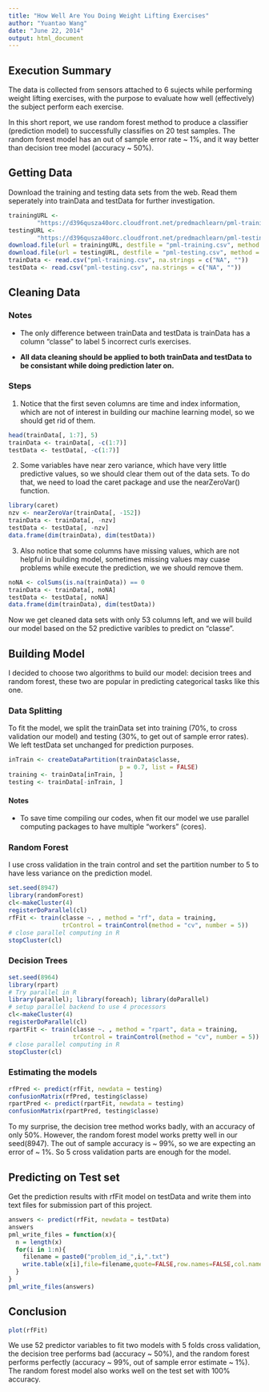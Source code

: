 ```yaml
---
title: "How Well Are You Doing Weight Lifting Exercises"
author: "Yuantao Wang"
date: "June 22, 2014"
output: html_document
---
```


## Execution Summary

The data is collected from sensors attached to 6 sujects while performing weight lifting exercises, with the purpose to evaluate how well (effectively) the subject perform each exercise. 

In this short report, we use random forest method to produce a classifier (prediction model) to successfully classifies on 20 test samples. The random forest model has an out of sample error rate ~ 1%, and it way better than decision tree model (accuracy ~ 50%).

## Getting Data
Download the training and testing data sets from the web. Read them seperately into trainData and testData for further investigation.
```r
trainingURL <- 
        "https://d396qusza40orc.cloudfront.net/predmachlearn/pml-training.csv"
testingURL <- 
        "https://d396qusza40orc.cloudfront.net/predmachlearn/pml-testing.csv"
download.file(url = trainingURL, destfile = "pml-training.csv", method = "curl")
download.file(url = testingURL, destfile = "pml-testing.csv", method = "curl")
trainData <- read.csv("pml-training.csv", na.strings = c("NA", ""))
testData <- read.csv("pml-testing.csv", na.strings = c("NA", ""))
```

## Cleaning Data

### Notes

* The only difference between trainData and testData is trainData has a column "classe" to label 5 incorrect curls exercises.

* __All data cleaning should be applied to both trainData and testData to be consistant while doing prediction later on.__

### Steps

1. Notice that the first seven columns are time and index information, which are not of interest in building our machine learning model, so we should get rid of them.

```r
head(trainData[, 1:7], 5)
trainData <- trainData[, -c(1:7)]
testData <- testData[, -c(1:7)]
```

2. Some variables have near zero variance, which have very little predictive values, so we should clear them out of the data sets. To do that, we need to load the caret package and use the nearZeroVar() function.

```r
library(caret)
nzv <- nearZeroVar(trainData[, -152])
trainData <- trainData[, -nzv]
testData <- testData[, -nzv]
data.frame(dim(trainData), dim(testData))
```

3. Also notice that some columns have missing values, which are not helpful in building model, sometimes missing values may cuase problems while execute the prediction, we we should remove them.

```r
noNA <- colSums(is.na(trainData)) == 0
trainData <- trainData[, noNA]
testData <- testData[, noNA]
data.frame(dim(trainData), dim(testData))
```

Now we get cleaned data sets with only 53 columns left, and we will build our model based on the 52 predictive varibles to predict on "classe".

## Building Model

I decided to choose two algorithms to build our model: decision trees and random forest, these two are popular in predicting categorical tasks like this one.

### Data Splitting

To fit the model, we split the trainData set into training (70%, to cross validation our model) and testing (30%, to get out of sample error rates). We left testData set unchanged for prediction purposes.

```r
inTrain <- createDataPartition(trainData$classe, 
                               p = 0.7, list = FALSE)
training <- trainData[inTrain, ]
testing <- trainData[-inTrain, ]
```

#### Notes

* To save time compiling our codes, when fit our model we use parallel computing packages to have multiple "workers" (cores).

### Random Forest

I use cross validation in the train control and set the partition number to 5 to have less variance on the prediction model.

```r
set.seed(8947)
library(randomForest)
cl<-makeCluster(4)
registerDoParallel(cl)
rfFit <- train(classe ~. , method = "rf", data = training, 
               trControl = trainControl(method = "cv", number = 5))
# close parallel computing in R
stopCluster(cl)
```

### Decision Trees

```r
set.seed(8964)
library(rpart)
# Try parallel in R
library(parallel); library(foreach); library(doParallel)
# setup parallel backend to use 4 processors
cl<-makeCluster(4)
registerDoParallel(cl)
rpartFit <- train(classe ~. , method = "rpart", data = training, 
                  trControl = trainControl(method = "cv", number = 5))
# close parallel computing in R
stopCluster(cl)
```

### Estimating the models
```r
rfPred <- predict(rfFit, newdata = testing)
confusionMatrix(rfPred, testing$classe)
rpartPred <- predict(rpartFit, newdata = testing)
confusionMatrix(rpartPred, testing$classe)
```

To my surprise, the decision tree method works badly, with an accuracy of only 50%. However, the random forest model works pretty well in our seed(8947). The out of sample accuracy is ~ 99%, so we are expecting an error of ~ 1%. So 5 cross validation parts are enough for the model.

## Predicting on Test set

Get the prediction results with rfFit model on testData and write them into text files for submission part of this project.

```r
answers <- predict(rfFit, newdata = testData)
answers
pml_write_files = function(x){
  n = length(x)
  for(i in 1:n){
    filename = paste0("problem_id_",i,".txt")
    write.table(x[i],file=filename,quote=FALSE,row.names=FALSE,col.names=FALSE)
  }
}
pml_write_files(answers)
```

## Conclusion

```r
plot(rfFit)
```


We use 52 predictor variables to fit two models with 5 folds cross validation, the decision tree performs bad (accuracy ~ 50%), and the random forest performs perfectly (accuracy ~ 99%, out of sample error estimate ~ 1%). The random forest model also works well on the test set with 100% accuracy.
